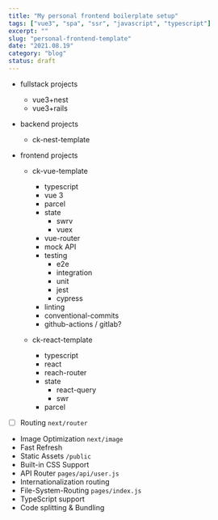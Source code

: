 ```yaml
---
title: "My personal frontend boilerplate setup"
tags: ["vue3", "spa", "ssr", "javascript", "typescript"]
excerpt: ""
slug: "personal-frontend-template"
date: "2021.08.19"
category: "blog"
status: draft
---
```


- fullstack projects
  - vue3+nest
  - vue3+rails
- backend projects
  - ck-nest-template
- frontend projects

  - ck-vue-template

    - typescript
    - vue 3
    - parcel
    - state
      - swrv
      - vuex
    - vue-router
    - mock API
    - testing
      - e2e
      - integration
      - unit
      - jest
      - cypress
    - linting
    - conventional-commits
    - github-actions / gitlab?

  - ck-react-template
    - typescript
    - react
    - reach-router
    - state
      - react-query
      - swr
    - parcel

- [ ] Routing `next/router`
- Image Optimization `next/image`
- Fast Refresh
- Static Assets `/public`
- Built-in CSS Support
- API Router `pages/api/user.js`
- Internationalization routing
- File-System-Routing `pages/index.js`
- TypeScript support
- Code splitting & Bundling
